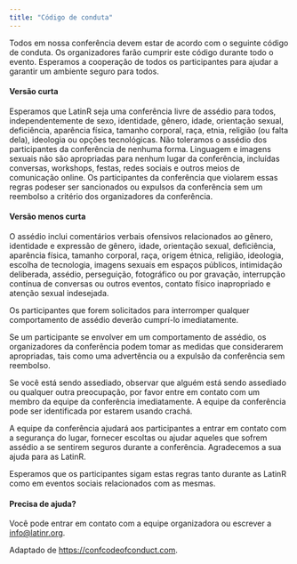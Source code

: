 ```yaml
---
title: "Código de conduta"
---
```


Todos em nossa conferência devem estar de acordo com o seguinte código de conduta. Os organizadores farão cumprir este código durante todo o evento. Esperamos a cooperação de todos os participantes para ajudar a garantir um ambiente seguro para todos.


#### Versão curta

Esperamos que LatinR seja uma conferência livre de assédio para todos, independentemente de sexo, identidade, gênero, idade, orientação sexual, deficiência, aparência física, tamanho corporal, raça, etnia, religião (ou falta dela), ideologia ou opções tecnológicas. Não toleramos o assédio dos participantes da conferência de nenhuma forma. Linguagem e imagens sexuais não são apropriadas para nenhum lugar da conferência, incluídas conversas, workshops, festas, redes sociais e outros meios de comunicação online. Os participantes da conferência que violarem essas regras podeser ser sancionados ou expulsos da conferência sem um reembolso a critério dos organizadores da conferência.

#### Versão menos curta

O assédio inclui comentários verbais ofensivos relacionados ao gênero, identidade e expressão de gênero, idade, orientação sexual, deficiência, aparência física, tamanho corporal, raça, origem étnica, religião, ideologia, escolha de tecnologia, imagens sexuais em espaços públicos, intimidação deliberada, assédio, perseguição, fotográfico ou por gravação, interrupção contínua de conversas ou outros eventos, contato físico inapropriado e atenção sexual indesejada.

Os participantes que forem solicitados para interromper qualquer comportamento de assédio deverão cumprí-lo imediatamente.

Se um participante se envolver em um comportamento de assédio, os organizadores da conferência podem tomar as medidas que considerarem apropriadas, tais como uma advertência ou a expulsão da conferência sem reembolso.

Se você está sendo assediado, observar que alguém está sendo assediado ou qualquer outra preocupação, por favor entre em contato com um membro da equipe da conferência imediatamente. A equipe da conferência pode ser identificada por estarem usando crachá.

A equipe da conferência ajudará aos participantes a entrar em contato com a segurança do lugar, fornecer escoltas ou ajudar aqueles que sofrem assédio a se sentirem seguros durante a conferência. Agradecemos a sua ajuda para as LatinR.

Esperamos que os participantes sigam estas regras tanto durante as LatinR como em eventos sociais relacionados com as mesmas.

#### Precisa de ajuda?

Você pode entrar em contato com a equipe organizadora ou escrever a [info@latinr.org](mailto:info@latinr.org).

Adaptado de [https://confcodeofconduct.com](https://confcodeofconduct.com).

